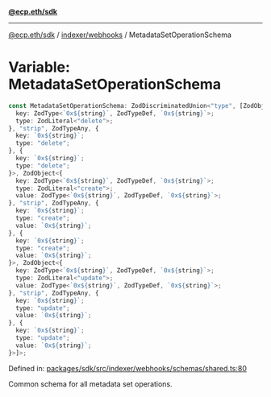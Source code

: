 [**@ecp.eth/sdk**](../../../index.mdx)

***

[@ecp.eth/sdk](/sdk-reference/index.mdx) / [indexer/webhooks](/sdk-reference/indexer/webhooks/index.mdx) / MetadataSetOperationSchema

# Variable: MetadataSetOperationSchema

```ts
const MetadataSetOperationSchema: ZodDiscriminatedUnion<"type", [ZodObject<{
  key: ZodType<`0x${string}`, ZodTypeDef, `0x${string}`>;
  type: ZodLiteral<"delete">;
}, "strip", ZodTypeAny, {
  key: `0x${string}`;
  type: "delete";
}, {
  key: `0x${string}`;
  type: "delete";
}>, ZodObject<{
  key: ZodType<`0x${string}`, ZodTypeDef, `0x${string}`>;
  type: ZodLiteral<"create">;
  value: ZodType<`0x${string}`, ZodTypeDef, `0x${string}`>;
}, "strip", ZodTypeAny, {
  key: `0x${string}`;
  type: "create";
  value: `0x${string}`;
}, {
  key: `0x${string}`;
  type: "create";
  value: `0x${string}`;
}>, ZodObject<{
  key: ZodType<`0x${string}`, ZodTypeDef, `0x${string}`>;
  type: ZodLiteral<"update">;
  value: ZodType<`0x${string}`, ZodTypeDef, `0x${string}`>;
}, "strip", ZodTypeAny, {
  key: `0x${string}`;
  type: "update";
  value: `0x${string}`;
}, {
  key: `0x${string}`;
  type: "update";
  value: `0x${string}`;
}>]>;
```

Defined in: [packages/sdk/src/indexer/webhooks/schemas/shared.ts:80](https://github.com/ecp-eth/comments-monorepo/blob/main/packages/sdk/src/indexer/webhooks/schemas/shared.ts#L80)

Common schema for all metadata set operations.
